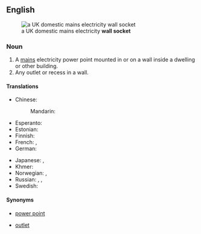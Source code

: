 ==English==
[[File:UK BS1363 double wall socket.jpg|thumb|right|a UK domestic mains electricity '''wall socket''']]

===Noun===
{{en-noun|head=[[wall]] [[socket]]}}

# A [[mains]] electricity power point mounted in or on a wall inside a dwelling or other building.
# Any outlet or recess in a wall.

====Translations====
{{trans-top|electricity power point}}
* Chinese:
*: Mandarin: {{t+|cmn|插座|tr=chāzuò|sc=Hani}}
* Esperanto: {{t|eo|kontaktingo}}
* Estonian: {{t|et|pistikupesa}}
* Finnish: {{t+|fi|pistorasia}}
* French: {{t+|fr|prise|f}}, {{t|fr|prise murale|f}}
* German: {{t+|de|Steckdose|f}}
{{trans-mid}}
* Japanese: {{t+|ja|コンセント|tr=konsento|sc=Jpan}}, {{t|ja|ソケット|tr=soketto|sc=Jpan}}
* Khmer: {{t|km|រន្ធជញ្ជាំង|tr=rʊən cʊəɲceaŋ|sc=Khmr}}
* Norwegian: {{t|no|stikkontakt|m}}, {{t|no|stikk|n}}
* Russian: {{t+|ru|розетка|f|tr=rozétka|sc=Cyrl}}, {{t+|ru|электророзетка|f|tr=elektrorozétka|sc=Cyrl}}, {{t+|ru|гнездо|n|tr=gnezdó|sc=Cyrl}}
* Swedish: {{t+|sv|vägguttag|n}}
{{trans-bottom}}

====Synonyms====
* {{sense|electricity}} [[power point]]
* [[outlet]]